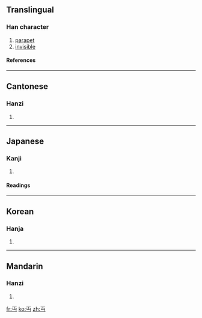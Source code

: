 ==Translingual==
===Han character===
{{Han char|rn=1|rad=一|as=03|sn=4|four=1072<sub>7</sub>|canj=一中女尸 (MLVS)}}
# [[parapet]]
# [[invisible]]
====References====
{{Han ref|kx=0077.020|dkj=00021|dj=0154.020|hdz=10011.050|uh=4E0F|ud=19983|bh=C94D|bd=51533}}
----
==Cantonese==
===Hanzi===
{{yue-hanzi|jyut=|y=min5}}
# {{defn|Cantonese}}
----
==Japanese==
===Kanji===
{{ja-kanji|grade=|rs=一03}}
# {{defn|Japanese}}
====Readings====
{{ja-readings|on=[[べん]] (ben), [[めん]] (men)|kun=[[みえぬ]] (mienu)}}
----
==Korean==
===Hanja===
{{ko-hanja|hangeul=[[면]]|rv=myeon|mr=myŏn}}
# {{defn|Korean}}
----
==Mandarin==
===Hanzi===
{{cmn-hanzi|pin=[[jū]] ([[ju1]]), [[miǎn]] ([[mian3]])|wg=chü<sup>1</sup>, mien<sup>3</sup>}}
# {{defn|Mandarin}}

[[fr:丏]]
[[ko:丏]]
[[zh:丏]]